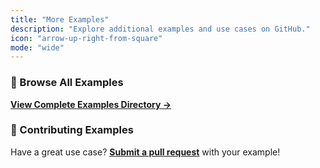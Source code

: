 ```yaml
---
title: "More Examples"
description: "Explore additional examples and use cases on GitHub."
icon: "arrow-up-right-from-square"
mode: "wide"
---
```


### 🔗 Browse All Examples

**[View Complete Examples Directory →](https://github.com/Mega-Gorilla/USE-IT/tree/main/examples)**

### 🤝 Contributing Examples

Have a great use case? **[Submit a pull request](https://github.com/Mega-Gorilla/USE-IT/pulls)** with your example!
